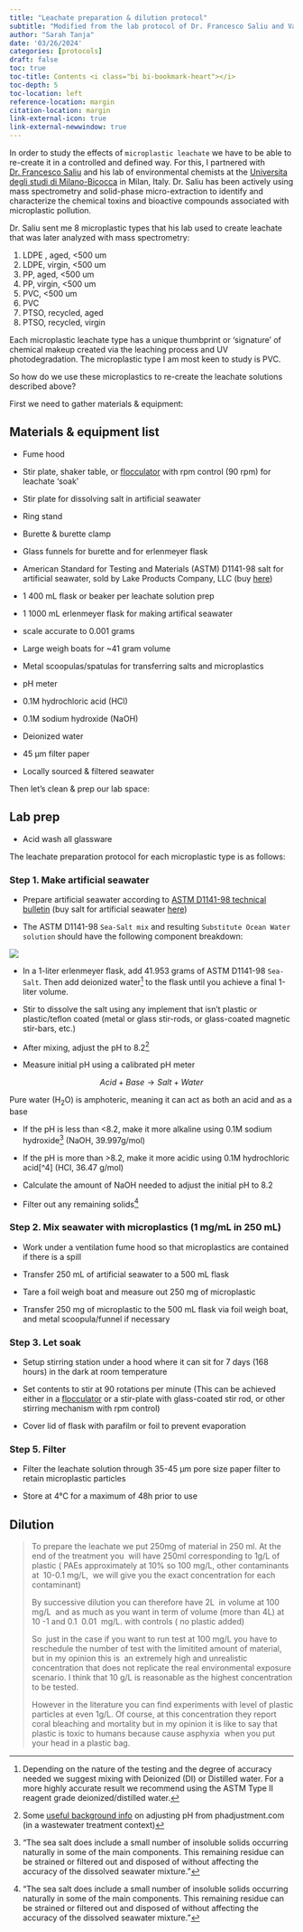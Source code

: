 ```yaml
---
title: "Leachate preparation & dilution protocol"
subtitle: "Modified from the lab protocol of Dr. Francesco Saliu and Valerio Isa"
author: "Sarah Tanja"
date: '03/26/2024'
categories: [protocols]
draft: false
toc: true
toc-title: Contents <i class="bi bi-bookmark-heart"></i>
toc-depth: 5
toc-location: left
reference-location: margin
citation-location: margin
link-external-icon: true
link-external-newwindow: true
---
```


In order to study the effects of `microplastic leachate` we have to be able to re-create it in a controlled and defined way. For this, I partnered with [Dr. Francesco Saliu](https://www.researchgate.net/profile/Francesco-Saliu) and his lab of environmental chemists at the [Universita degli studi di Milano-Bicocca](https://en.unimib.it/francesco-saliu) in Milan, Italy. Dr. Saliu has been actively using mass spectrometry and solid-phase micro-extraction to identify and characterize the chemical toxins and bioactive compounds associated with microplastic pollution.

Dr. Saliu sent me 8 microplastic types that his lab used to create leachate that was later analyzed with mass spectrometry:

1.  LDPE , aged, \<500 um
2.  LDPE, virgin, \<500 um
3.  PP, aged, \<500 um
4.  PP, virgin, \<500 um
5.  PVC, \<500 um
6.  PVC
7.  PTSO, recycled, aged
8.  PTSO, recycled, virgin

Each microplastic leachate type has a unique thumbprint or 'signature' of chemical makeup created via the leaching process and UV photodegradation. The microplastic type I am most keen to study is PVC.

So how do we use these microplastics to re-create the leachate solutions described above?

First we need to gather materials & equipment:

## Materials & equipment list

-   Fume hood

-   Stir plate, shaker table, or [flocculator](https://www.velp.com/en-us/fc-s-series-flocculators-with-independent-positions.aspx) with rpm control (90 rpm) for leachate 'soak'

-   Stir plate for dissolving salt in artificial seawater

-   Ring stand

-   Burette & burette clamp

-   Glass funnels for burette and for erlenmeyer flask

-   American Standard for Testing and Materials (ASTM) D1141-98 salt for artificial seawater, sold by Lake Products Company, LLC (buy [here](https://lakeproductscompanyshop.com/sea-salt-astm-d1141-98-20lb-pail/))

-   1 400 mL flask or beaker per leachate solution prep

-   1 1000 mL erlenmeyer flask for making artifical seawater

-   scale accurate to 0.001 grams

-   Large weigh boats for \~41 gram volume

-   Metal scoopulas/spatulas for transferring salts and microplastics

-   pH meter

-   0.1M hydrochloric acid (HCl)

-   0.1M sodium hydroxide (NaOH)

-   Deionized water

-   45 μm filter paper

-   Locally sourced & filtered seawater

Then let's clean & prep our lab space:

## Lab prep

-   Acid wash all glassware

The leachate preparation protocol for each microplastic type is as follows:

### Step 1. Make artificial seawater

-   Prepare artificial seawater according to [ASTM D1141-98 technical bulletin](https://drive.google.com/file/d/1QmkJYhUODVJLhCBcDb24XovCmirgV4Fc/view) (buy salt for artificial seawater [here](https://lakeproductscompanyshop.com/sea-salt-astm-d1141-98-20lb-pail/))

-   The ASTM D1141-98 `Sea-Salt mix` and resulting `Substitute Ocean Water solution` should have the following component breakdown:

![](astm-seawater.png)

-   In a 1-liter erlenmeyer flask, add 41.953 grams of ASTM D1141-98 `Sea-Salt`. Then add deionized water[^1] to the flask until you achieve a final 1-liter volume.

-   Stir to dissolve the salt using any implement that isn't plastic or plastic/teflon coated (metal or glass stir-rods, or glass-coated magnetic stir-bars, etc.)

-   After mixing, adjust the pH to 8.2[^2]

-   Measure initial pH using a calibrated pH meter

[^1]: Depending on the nature of the testing and the degree of accuracy needed we suggest mixing with Deionized (DI) or Distilled water. For a more highly accurate result we recommend using the ASTM Type II reagent grade deionized/distilled water.

[^2]: Some [useful background info](https://www.phadjustment.com/pH.html) on adjusting pH from phadjustment.com (in a wastewater treatment context)

$$
Acid + Base \longrightarrow Salt + Water 
$$

::: callout-note
Pure water (H~2~O) is amphoteric, meaning it can act as both an acid and as a base
:::

-   If the pH is less than \<8.2, make it more alkaline using 0.1M sodium hydroxide[^3] (NaOH, 39.997g/mol)

-   If the pH is more than \>8.2, make it more acidic using 0.1M hydrochloric acid\[\^4\] (HCl, 36.47 g/mol)

-   Calculate the amount of NaOH needed to adjust the initial pH to 8.2

-   Filter out any remaining solids[^4]

[^3]: "The sea salt does include a small number of insoluble solids occurring naturally in some of the main components. This remaining residue can be strained or filtered out and disposed of without affecting the accuracy of the dissolved seawater mixture."

[^4]: "The sea salt does include a small number of insoluble solids occurring naturally in some of the main components. This remaining residue can be strained or filtered out and disposed of without affecting the accuracy of the dissolved seawater mixture."

### Step 2. Mix seawater with microplastics (1 mg/mL in 250 mL)

-   Work under a ventilation fume hood so that microplastics are contained if there is a spill

-   Transfer 250 mL of artificial seawater to a 500 mL flask

-   Tare a foil weigh boat and measure out 250 mg of microplastic

-   Transfer 250 mg of microplastic to the 500 mL flask via foil weigh boat, and metal scoopula/funnel if necessary

### Step 3. Let soak

-   Setup stirring station under a hood where it can sit for 7 days (168 hours) in the dark at room temperature

-   Set contents to stir at 90 rotations per minute (This can be achieved either in a [flocculator](https://www.velp.com/en-us/fc-s-series-flocculators-with-independent-positions.aspx) or a stir-plate with glass-coated stir rod, or other stirring mechanism with rpm control)

-   Cover lid of flask with parafilm or foil to prevent evaporation

### Step 5. Filter

-   Filter the leachate solution through 35-45 μm pore size paper filter to retain microplastic particles

-   Store at 4°C for a maximum of 48h prior to use

## Dilution

> To prepare the leachate we put 250mg of material in 250 ml. At the end of the treatment you  will have 250ml corresponding to 1g/L of plastic ( PAEs approximately at 10% so 100 mg/L, other contaminants at  10-0.1 mg/L,  we will give you the exact concentration for each contaminant)
>
> By successive dilution you can therefore have 2L  in volume at 100 mg/L  and as much as you want in term of volume (more than 4L) at 10 -1 and 0.1  0.01  mg/L. with controls ( no plastic added)
>
> So  just in the case if you want to run test at 100 mg/L you have to reschedule the number of test with the limitited amount of material, but in my opinion this is  an extremely high and unrealistic concentration that does not replicate the real environmental exposure scenario. I think that 10 g/L is reasonable as the highest concentration to be tested.
>
> However in the literature you can find experiments with level of plastic particles at even 1g/L. Of course, at this concentration they report coral bleaching and mortality but in my opinion it is like to say that plastic is toxic to humans because cause asphyxia  when you put your head in a plastic bag.
